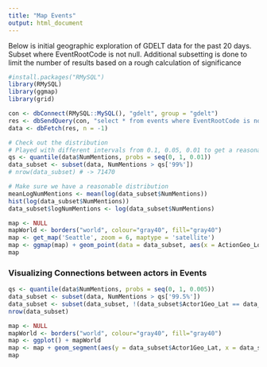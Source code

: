 ```yaml
---
title: "Map Events"
output: html_document
---
```


Below is initial geographic exploration of GDELT data for the past 20 days. Subset where EventRootCode is not null. Additional subsetting is done to limit the number of results based on a rough calculation of significance

```r
#install.packages("RMySQL")
library(RMySQL)
library(ggmap)
library(grid)

con <- dbConnect(RMySQL::MySQL(), "gdelt", group = "gdelt")
res <- dbSendQuery(con, "select * from events where EventRootCode is not NULL and SQLDATE > 20151021")
data <- dbFetch(res, n = -1)

# Check out the distribution
# Played with different intervals from 0.1, 0.05, 0.01 to get a reasonable subset
qs <- quantile(data$NumMentions, probs = seq(0, 1, 0.01))
data_subset <- subset(data, NumMentions > qs['99%'])
# nrow(data_subset) # -> 71470

# Make sure we have a reasonable distribution
meanLogNumMentions <- mean(log(data_subset$NumMentions))
hist(log(data_subset$NumMentions))
data_subset$logNumMentions <- log(data_subset$NumMentions)

map <- NULL
mapWorld <- borders("world", colour="gray40", fill="gray40")
map <- get_map('Seattle', zoom = 6, maptype = 'satellite')
map <- ggmap(map) + geom_point(data = data_subset, aes(x = ActionGeo_Long, y = ActionGeo_Lat, size = logNumMentions), colour = 'orange')
map
```

### Visualizing Connections between actors in Events

```r
qs <- quantile(data$NumMentions, probs = seq(0, 1, 0.005))
data_subset <- subset(data, NumMentions > qs['99.5%'])
data_subset <- subset(data_subset, !(data_subset$Actor1Geo_Lat == data_subset$Actor2Geo_Lat))
nrow(data_subset)

map <- NULL
mapWorld <- borders("world", colour="gray40", fill="gray40")
map <- ggplot() + mapWorld
map <- map + geom_segment(aes(y = data_subset$Actor1Geo_Lat, x = data_subset$Actor1Geo_Long, yend = data_subset$Actor2Geo_Lat, xend = data_subset$Actor2Geo_Long))
map
```
